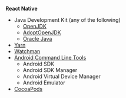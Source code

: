**React Native**

* Java Development Kit (any of the following)
  * [OpenJDK](https://openjdk.java.net/)
  * [AdoptOpenJDK](https://adoptopenjdk.net/)
  * [Oracle Java](https://www.oracle.com/java/)
* [Yarn](https://classic.yarnpkg.com/)
* [Watchman](https://facebook.github.io/watchman/)
* [Android Command Line Tools](https://developer.android.com/studio)
  * Android SDK
  * Android SDK Manager
  * Android Virtual Device Manager
  * Android Emulator
* [CocoaPods](https://cocoapods.org/)
